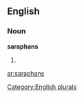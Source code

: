 ==English==

===Noun===
'''saraphans'''

# {{plural of|[[saraphan]]}}

[[Category:English plurals]]

[[ar:saraphans]]